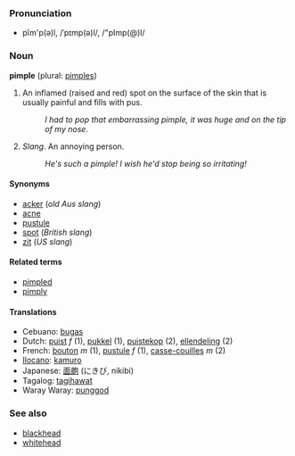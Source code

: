 === Pronunciation ===
*pĭm'p(ə)l, /ˈpɪmp(ə)l/, /"pImp(@)l/

=== Noun ===
'''pimple''' (plural: [[pimples]])

#An inflamed (raised and red) spot on the surface of the skin that is usually painful and fills with pus.
#:''I had to pop that embarrassing pimple, it was huge and on the tip of my nose''.
#''Slang''. An annoying person.
#:''He's such a pimple! I wish he'd stop being so irritating!''

==== Synonyms ====
*[[acker]] (''old Aus slang'')
*[[acne]]
*[[pustule]]
*[[spot]] (''British slang'')
*[[zit]] (''US slang'')

==== Related terms ====
*[[pimpled]]
*[[pimply]]

====Translations====
*Cebuano: [[bugas]]
*Dutch: [[puist]] ''f'' (1), [[pukkel]] (1), [[puistekop]] (2), [[ellendeling]] (2)
*French: [[bouton]] ''m'' (1), [[pustule]] ''f'' (1), [[casse-couilles]] ''m'' (2)
*[[Ilocano]]: [[kamuro]]
*Japanese: [[面皰]] (にきび, nikibi)
*Tagalog: [[tagihawat]]
*Waray Waray: [[punggod]]

=== See also ===
*[[blackhead]]
*[[whitehead]]